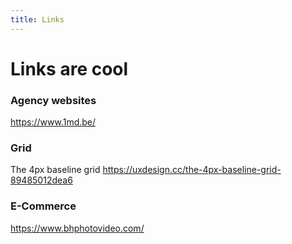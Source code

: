 ```yaml
---
title: Links
---
```


# Links are cool



### Agency websites

https://www.1md.be/


### Grid

The 4px baseline grid https://uxdesign.cc/the-4px-baseline-grid-89485012dea6



### E-Commerce

https://www.bhphotovideo.com/